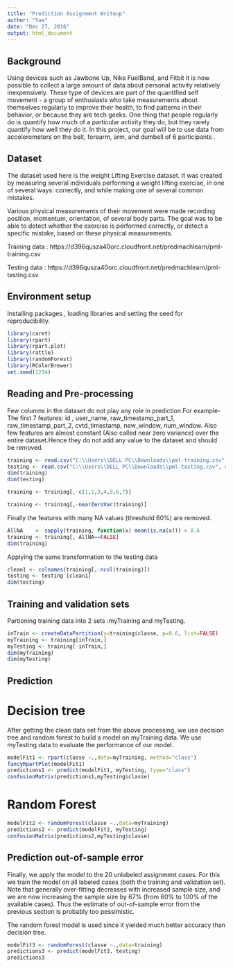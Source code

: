 ---
title: "Prediction Assignment Writeup"
author: "Sam"
date: "Dec 27, 2016"
output: html_document
---

## Background

Using devices such as Jawbone Up, Nike FuelBand, and Fitbit it is now possible to collect a large amount of data about personal activity relatively inexpensively. These type of devices are part of the quantified self movement - a group of enthusiasts who take measurements about themselves regularly to improve their health, to find patterns in their behavior, or because they are tech geeks. One thing that people regularly do is quantify how much of a particular activity they do, but they rarely quantify how well they do it. In this project, our goal will be to use data from accelerometers on the belt, forearm, arm, and dumbell of 6 participants .

## Dataset

The dataset used here is the weight Lifting Exercise dataset.
It was created by measuring several individuals performing a weight lifting exercise, in one of several ways: correctly, and while making one of several common mistakes.

Various physical measurements of their movement were made recording position, momentum, orientation, of several body parts. The goal was to be able to detect whether the exercise is performed correctly, or detect a specific mistake, based on these physical measurements.

Training data : https://d396qusza40orc.cloudfront.net/predmachlearn/pml-training.csv

Testing data : https://d396qusza40orc.cloudfront.net/predmachlearn/pml-testing.csv


## Environment setup

Installing packages , loading libraries and setting the seed for reproducibility.

```{r}
library(caret)
library(rpart)
library(rpart.plot)
library(rattle)
library(randomForest)
library(RColorBrewer)
set.seed(1234)
```

## Reading and Pre-processing 

Few columns in the dataset do not play any role in prediction.For example-
The first 7 features: id , user_name, raw_timestamp_part_1, raw_timestamp_part_2, cvtd_timestamp, new_window, num_window. Also few features are almost constant (Also called near zero variance) over the entire dataset.Hence they do not add any value to the dataset and should be removed.

```{r}
training <- read.csv("C:\\Users\\DELL PC\\Downloads\\pml-training.csv", na.strings = c("NA", "", "#DIV/0!"))
testing <- read.csv("C:\\Users\\DELL PC\\Downloads\\pml-testing.csv", na.strings = c("NA", "", "#DIV/0!"))
dim(training)
dim(testing)

training <- training[,-c(1,2,3,4,5,6,7)]

training <- training[,-nearZeroVar(training)]

```
Finally the features with many NA values (threshold 60%) are removed.

```{r}
AllNA    <- sapply(training, function(x) mean(is.na(x))) > 0.6
training <- training[, AllNA==FALSE]
dim(training)
```
Applying the same transformation to the testing data
```{r}
clean1 <- colnames(training[,-ncol(training)])
testing <- testing [clean1]
dim(testing)
```
## Training and validation sets

Partioning training data into 2 sets :myTraining and myTesting.
```{r}
inTrain <- createDataPartition(y=training$classe, p=0.6, list=FALSE)
myTraining <- training[inTrain,]
myTesting <- training[-inTrain,]
dim(myTraining)
dim(myTesting)

```

## Prediction 

# Decision tree

After getting the clean data set from the above processing, we use decision tree and random forest to build a model on myTraining data. We use myTesting data to evaluate the performance of our model. 

```{r}
modelFit1 <- rpart(classe ~.,data=myTraining, method="class")
fancyRpartPlot(modelFit1)
predictions1 <- predict(modelFit1, myTesting, type="class")
confusionMatrix(predictions1,myTesting$classe)
```

# Random Forest

```{r}
modelFit2 <- randomForest(classe ~.,data=myTraining)
predictions2 <- predict(modelFit2, myTesting)
confusionMatrix(predictions2,myTesting$classe)
```

## Prediction out-of-sample error

Finally, we apply the model to the 20 unlabeled assignment cases. For this we train the model on all labeled cases (both the training and validation set). Note that generally over-fitting decreases with increased sample size, and we are now increasing the sample size by 67% (from 60% to 100% of the available cases). Thus the estimate of out-of-sample error from the previous section is probably too pessimistic.

The random forest model is used since it yielded much better accuracy than decision tree.
```{r}
modelFit3 <- randomForest(classe ~.,data=training)
predictions3 <- predict(modelFit3, testing)
predictions3

```






